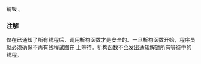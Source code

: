 {{cpp/thread/barrier/title|~barrier}}
{{cpp/thread/barrier/navbar}}
{{ddcl|since=c++20|
~barrier();
}}

销毁 {{tt|barrier}}。

===注解===
仅在已通知了所有线程后，调用析构函数才是安全的。一旦析构函数开始，程序员就必须确保不再有线程试图在 {{c|*this}} 上等待。析构函数不会发出通知解锁所有等待中的线程。

{{langlinks|en|es|ja|ru}}